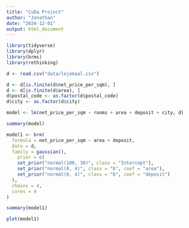 ```yaml
---
title: "CuDa Project"
author: "Jonathan"
date: "2024-12-01"
output: html_document
---
```



```r
library(tidyverse)
library(dplyr)
library(brms)
library(rethinking)

```


```r

d <- read.csv("data/lejemaal.csv")

```

```r

d <- d[is.finite(d$net_price_per_sqm), ]
d <- d[is.finite(d$area), ]
d$postal_code <- as.factor(d$postal_code)
d$city <- as.factor(d$city)

```


```r


model <- lm(net_price_per_sqm ~ rooms + area + deposit + city, d)

summary(model)


```


```r
model1 <- brm(
  formula = net_price_per_sqm ~ area + deposit,
  data = d,
  family = gaussian(),
    prior = c(
    set_prior("normal(100, 30)", class = "Intercept"),
    set_prior("normal(0, 4)", class = "b", coef = "area"),
    set_prior("normal(0, 4)", class = "b", coef = "deposit")
  ),
  chains = 4,
  cores = 4
)
```

```r
summary(model1)

```

```r
plot(model1)
```









